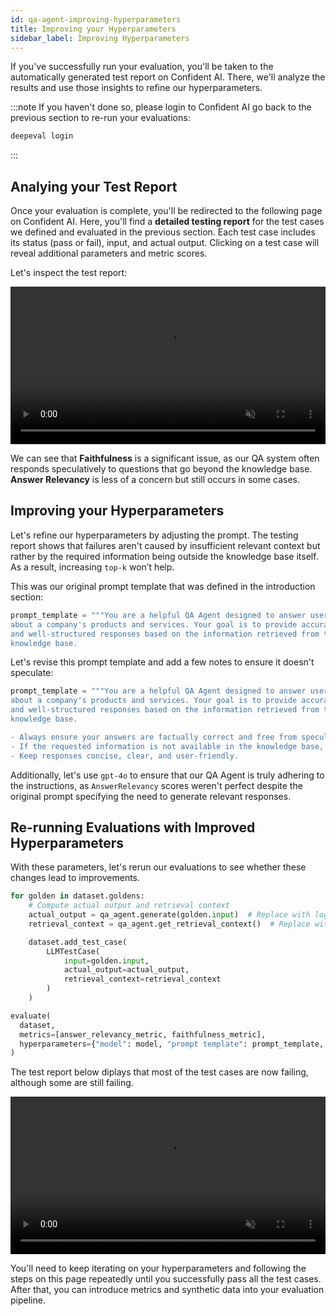 ```yaml
---
id: qa-agent-improving-hyperparameters
title: Improving your Hyperparameters
sidebar_label: Improving Hyperparameters
---
```


If you've successfully run your evaluation, you'll be taken to the automatically generated test report on Confident AI. There, we'll analyze the results and use those insights to refine our hyperparameters.

:::note
If you haven't done so, please login to Confident AI go back to the previous section to re-run your evaluations:

```bash
deepeval login
```

:::

## Analying your Test Report

Once your evaluation is complete, you'll be redirected to the following page on Confident AI. Here, you'll find a **detailed testing report** for the test cases we defined and evaluated in the previous section. Each test case includes its status (pass or fail), input, and actual output. Clicking on a test case will reveal additional parameters and metric scores.

Let's inspect the test report:

<div
  style={{
    display: "flex",
    alignItems: "center",
    justifyContent: "center",
    marginBottom: "20px",
  }}
>
  <video width="100%" autoPlay loop muted playsInlines>
    <source
      src="https://deepeval-docs.s3.us-east-1.amazonaws.com/qa-agent-ran-evaluation.mp4"
      type="video/mp4"
    />
  </video>
</div>

We can see that **Faithfulness** is a significant issue, as our QA system often responds speculatively to questions that go beyond the knowledge base. **Answer Relevancy** is less of a concern but still occurs in some cases.

## Improving your Hyperparameters

Let's refine our hyperparameters by adjusting the prompt. The testing report shows that failures aren't caused by insufficient relevant context but rather by the required information being outside the knowledge base itself. As a result, increasing `top-k` won’t help.

This was our original prompt template that was defined in the introduction section:

```python
prompt_template = """You are a helpful QA Agent designed to answer user questions
about a company's products and services. Your goal is to provide accurate, relevant,
and well-structured responses based on the information retrieved from the company's
knowledge base.
```

Let's revise this prompt template and add a few notes to ensure it doesn't speculate:

```python
prompt_template = """You are a helpful QA Agent designed to answer user questions
about a company's products and services. Your goal is to provide accurate, relevant,
and well-structured responses based on the information retrieved from the company's
knowledge base.

- Always ensure your answers are factually correct and free from speculation.
- If the requested information is not available in the knowledge base, state that you do not have sufficient information rather than making assumptions.
- Keep responses concise, clear, and user-friendly.
```

Additionally, let's use `gpt-4o` to ensure that our QA Agent is truly adhering to the instructions, as `AnswerRelevancy` scores weren't perfect despite the original prompt specifying the need to generate relevant responses.

## Re-running Evaluations with Improved Hyperparameters

With these parameters, let's rerun our evaluations to see whether these changes lead to improvements.

```python
for golden in dataset.goldens:
    # Compute actual output and retrieval context
    actual_output = qa_agent.generate(golden.input)  # Replace with logic to compute actual output
    retrieval_context = qa_agent.get_retrieval_context()  # Replace with logic to compute retrieval context

    dataset.add_test_case(
        LLMTestCase(
            input=golden.input,
            actual_output=actual_output,
            retrieval_context=retrieval_context
        )
    )

evaluate(
  dataset,
  metrics=[answer_relevancy_metric, faithfulness_metric],
  hyperparameters={"model": model, "prompt template": prompt_template, "top-k": top_k}
)
```

The test report below diplays that most of the test cases are now failing, although some are still failing.

<div
  style={{
    display: "flex",
    alignItems: "center",
    justifyContent: "center",
    marginBottom: "20px",
  }}
>
  <video width="100%" autoPlay loop muted playsInlines>
    <source
      src="https://deepeval-docs.s3.us-east-1.amazonaws.com/qa-agent-reran-evaluation.mp4"
      type="video/mp4"
    />
  </video>
</div>

You'll need to keep iterating on your hyperparameters and following the steps on this page repeatedly until you successfully pass all the test cases. After that, you can introduce metrics and synthetic data into your evaluation pipeline.
